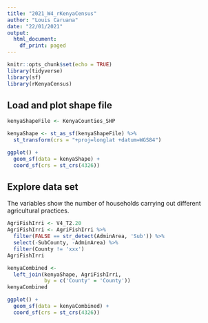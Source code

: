 ```yaml
---
title: "2021_W4_rKenyaCensus"
author: "Louis Caruana"
date: "22/01/2021"
output:
  html_document:
    df_print: paged
---
```


```r
knitr::opts_chunk$set(echo = TRUE)
library(tidyverse)
library(sf)
library(rKenyaCensus)
```

## Load and plot shape file

```r
kenyaShapeFile <- KenyaCounties_SHP

kenyaShape <- st_as_sf(kenyaShapeFile) %>%
  st_transform(crs = "+proj=longlat +datum=WGS84")

ggplot() +
  geom_sf(data = kenyaShape) +
  coord_sf(crs = st_crs(4326))
```

## Explore data set


The variables show the number of households carrying out different agricultural practices.
```r
AgriFishIrri <- V4_T2.20
AgriFishIrri <- AgriFishIrri %>%
  filter(FALSE == str_detect(AdminArea, 'Sub')) %>%
  select(-SubCounty, -AdminArea) %>%
  filter(County != 'xxx')
AgriFishIrri
```

```r
kenyaCombined <-
  left_join(kenyaShape, AgriFishIrri,
            by = c('County' = 'County'))
kenyaCombined
```
```r
ggplot() +
  geom_sf(data = kenyaCombined) +
  coord_sf(crs = st_crs(4326))

```
